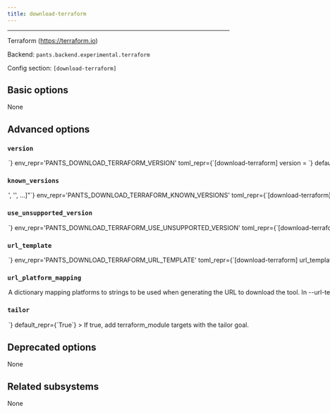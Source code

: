 ```yaml
---
title: download-terraform
---
```



---

Terraform (https://terraform.io)

Backend: <span className="color--primary">`pants.backend.experimental.terraform`</span>

Config section: <span className="color--primary">`[download-terraform]`</span>

<span className={styles.options}>

## Basic options

None

## Advanced options

### `version`

<Option
  cli_repr={`--download-terraform-version=<str>`}
  env_repr='PANTS_DOWNLOAD_TERRAFORM_VERSION'
  toml_repr={`[download-terraform]
version = <str>`}
  default_repr={`1.0.7`}
>

Use this version of terraform.

</Option>

### `known_versions`

<Option
  cli_repr={`--download-terraform-known-versions="['<str>', '<str>', ...]"`}
  env_repr='PANTS_DOWNLOAD_TERRAFORM_KNOWN_VERSIONS'
  toml_repr={`[download-terraform]
known_versions = [
    '<str>',
    '<str>',
    ...,
]`}
  default_repr={`[\n  "1.2.6|macos_x86_64|94d1efad05a06c879b9c1afc8a6f7acb2532d33864225605fc766ecdd58d9888|21328767",\n  "1.2.6|macos_arm64|452675f91cfe955a95708697a739d9b114c39ff566da7d9b31489064ceaaf66a|19774190",\n  "1.2.6|linux_x86_64|9fd445e7a191317dcfc99d012ab632f2cc01f12af14a44dfbaba82e0f9680365|19905977",\n  "1.2.5|macos_x86_64|d196f94486e54407524a0efbcb5756b197b763863ead2e145f86dd6c80fc9ce8|21323818",\n  "1.2.5|macos_arm64|77dd998d26e578aa22de557dc142672307807c88e3a4da65d8442de61479899f|19767100",\n  "1.2.5|linux_x86_64|281344ed7e2b49b3d6af300b1fe310beed8778c56f3563c4d60e5541c0978f1b|19897064",\n  "1.2.4|macos_x86_64|3e04343620fb01b8be01c8689dcb018b8823d8d7b070346086d7df22cc4cd5e6|21321939",\n  "1.2.4|macos_arm64|e596dcdfe55b2070a55fcb271873e86d1af7f6b624ffad4837ccef119fdac97a|19765021",\n  "1.2.4|linux_x86_64|705ea62a44a0081594dad6b2b093eefefb12d54fa5a20a66562f9e082b00414c|19895510",\n  "1.2.3|macos_x86_64|2962b0ebdf6f431b8fb182ffc1d8b582b73945db0c3ab99230ffc360d9e297a2|21318448",\n  "1.2.3|macos_arm64|601962205ad3dcf9b1b75f758589890a07854506cbd08ca2fc25afbf373bff53|19757696",\n  "1.2.3|linux_x86_64|728b6fbcb288ad1b7b6590585410a98d3b7e05efe4601ef776c37e15e9a83a96|19891436",\n  "1.2.2|macos_x86_64|bd224d57718ed2b6e5e3b55383878d4b122c6dc058d65625605cef1ace9dcb25|21317982",\n  "1.2.2|macos_arm64|4750d46e47345809a0baa3c330771c8c8a227b77bec4caa7451422a21acefae5|19758608",\n  "1.2.2|linux_x86_64|2934a0e8824925beb956b2edb5fef212a6141c089d29d8568150a43f95b3a626|19889133",\n  "1.2.1|macos_x86_64|d7c9a677efb22276afdd6c7703cbfee87d509a31acb247b96aa550a35154400a|21309907",\n  "1.2.1|macos_arm64|96e3659e89bfb50f70d1bb8660452ec433019d00a862d2291817c831305d85ea|19751670",\n  "1.2.1|linux_x86_64|8cf8eb7ed2d95a4213fbfd0459ab303f890e79220196d1c4aae9ecf22547302e|19881618",\n  "1.2.0|macos_x86_64|f608b1fee818988d89a16b7d1b6d22b37cc98892608c52c22661ca6cbfc3d216|21309982",\n  "1.2.0|macos_arm64|d4df7307bad8c13e443493c53898a7060f77d661bfdf06215b61b65621ed53e9|19750767",\n  "1.2.0|linux_x86_64|b87de03adbdfdff3c2552c8c8377552d0eecd787154465100cf4e29de4a7be1f|19880608",\n  "1.1.9|macos_x86_64|c902b3c12042ac1d950637c2dd72ff19139519658f69290b310f1a5924586286|20709155",\n  "1.1.9|macos_arm64|918a8684da5a5529285135f14b09766bd4eb0e8c6612a4db7c121174b4831739|19835808",\n  "1.1.9|linux_x86_64|9d2d8a89f5cc8bc1c06cb6f34ce76ec4b99184b07eb776f8b39183b513d7798a|19262029",\n  "1.1.8|macos_x86_64|29ad0af72d498a76bbc51cc5cb09a6d6d0e5673cbbab6ef7aca57e3c3e780f46|20216382",\n  "1.1.8|macos_arm64|d6fefdc27396a019da56cce26f7eeea3d6986714cbdd488ff6a424f4bca40de8|19371647",\n  "1.1.8|linux_x86_64|fbd37c1ec3d163f493075aa0fa85147e7e3f88dd98760ee7af7499783454f4c5|18796132",\n  "1.1.7|macos_x86_64|5e7e939e084ae29af7fd86b00a618433d905477c52add2d4ea8770692acbceac|20213394",\n  "1.1.7|macos_arm64|a36b6e2810f81a404c11005942b69c3d1d9baa8dd07de6b1f84e87a67eedb58f|19371095",\n  "1.1.7|linux_x86_64|e4add092a54ff6febd3325d1e0c109c9e590dc6c38f8bb7f9632e4e6bcca99d4|18795309",\n  "1.1.6|macos_x86_64|bbfc916117e45788661c066ec39a0727f64c7557bf6ce9f486bbd97c16841975|20168574",\n  "1.1.6|macos_arm64|dddb11195fc413653b98e7a830ec7314f297e6c22575fc878f4ee2287a25b4f5|19326402",\n  "1.1.6|linux_x86_64|3e330ce4c8c0434cdd79fe04ed6f6e28e72db44c47ae50d01c342c8a2b05d331|18751464",\n  "1.1.5|macos_x86_64|7d4dbd76329c25869e407706fed01213beb9d6235c26e01c795a141c2065d053|20157551",\n  "1.1.5|macos_arm64|723363af9524c0897e9a7d871d27f0d96f6aafd11990df7e6348f5b45d2dbe2c|19328643",\n  "1.1.5|linux_x86_64|30942d5055c7151f051c8ea75481ff1dc95b2c4409dbb50196419c21168d6467|18748879",\n  "1.1.4|macos_x86_64|c2b2500835d2eb9d614f50f6f74c08781f0fee803699279b3eb0188b656427f2|20098620",\n  "1.1.4|macos_arm64|a753e6cf402beddc4043a3968ff3e790cf50cc526827cda83a0f442a893f2235|19248286",\n  "1.1.4|linux_x86_64|fca028d622f82788fdc35c1349e78d69ff07c7bb68c27d12f8b48c420e3ecdfb|18695508",\n  "1.1.3|macos_x86_64|c54022e514a97e9b96dae24a3308227d034989ecbafb65e3293eea91f2d5edfb|20098660",\n  "1.1.3|macos_arm64|856e435da081d0a214c47a4eb09b1842f35eaa55e7ef0f9fa715d4816981d640|19244516",\n  "1.1.3|linux_x86_64|b215de2a18947fff41803716b1829a3c462c4f009b687c2cbdb52ceb51157c2f|18692580",\n  "1.1.2|macos_x86_64|214da2e97f95389ba7557b8fcb11fe05a23d877e0fd67cd97fcbc160560078f1|20098558",\n  "1.1.2|macos_arm64|39e28f49a753c99b5e2cb30ac8146fb6b48da319c9db9d152b1e8a05ec9d4a13|19240921",\n  "1.1.2|linux_x86_64|734efa82e2d0d3df8f239ce17f7370dabd38e535d21e64d35c73e45f35dfa95c|18687805",\n  "1.1.1|macos_x86_64|85fa7c90359c4e3358f78e58f35897b3e466d00c0d0648820830cac5a07609c3|20094218",\n  "1.1.1|macos_arm64|9cd8faf29095c57e30f04f9ca5fa9105f6717b277c65061a46f74f22f0f5907e|19240711",\n  "1.1.1|linux_x86_64|07b8dc444540918597a60db9351af861335c3941f28ea8774e168db97dd74557|18687006",\n  "1.1.0|macos_x86_64|6fb2af160879d807291980642efa93cc9a97ddf662b17cc3753065c974a5296d|20089311",\n  "1.1.0|macos_arm64|f69e0613f09c21d44ce2131b20e8b97909f3fc7aa90c443639475f5e474a22ec|19240009",\n  "1.1.0|linux_x86_64|763378aa75500ce5ba67d0cba8aa605670cd28bf8bafc709333a30908441acb5|18683106",\n  "1.0.11|macos_x86_64|92f2e7eebb9699e23800f8accd519775a02bd25fe79e1fe4530eca123f178202|19340098",\n  "1.0.11|macos_arm64|0f38af81641b00a2cbb8d25015d917887a7b62792c74c28d59e40e56ce6f265c|18498208",\n  "1.0.11|linux_x86_64|eeb46091a42dc303c3a3c300640c7774ab25cbee5083dafa5fd83b54c8aca664|18082446",\n  "1.0.10|macos_x86_64|e7595530a0dcdaec757621cbd9f931926fd904b1a1e5206bf2c9db6b73cee04d|33021017",\n  "1.0.10|macos_arm64|eecea1343888e2648d5f7ea25a29494fd3b5ecde95d0231024414458c59cb184|32073869",\n  "1.0.10|linux_x86_64|a221682fcc9cbd7fde22f305ead99b3ad49d8303f152e118edda086a2807716d|32674953",\n  "1.0.9|macos_x86_64|fb791c3efa323c5f0c2c36d14b9230deb1dc37f096a8159e718e8a9efa49a879|33017665",\n  "1.0.9|macos_arm64|aa5cc13903be35236a60d116f593e519534bcabbb2cf91b69cae19307a17b3c0|32069384",\n  "1.0.9|linux_x86_64|f06ac64c6a14ed6a923d255788e4a5daefa2b50e35f32d7a3b5a2f9a5a91e255|32674820",\n  "1.0.8|macos_x86_64|e2493c7ae12597d4a1e6437f6805b0a8bcaf01fc4e991d1f52f2773af3317342|33018420",\n  "1.0.8|macos_arm64|9f0e1366484748ecbd87c8ef69cc4d3d79296b0e2c1a108bcbbff985dbb92de8|32068918",\n  "1.0.8|linux_x86_64|a73459d406067ce40a46f026dce610740d368c3b4a3d96591b10c7a577984c2e|32681118",\n  "1.0.7|macos_x86_64|80ae021d6143c7f7cbf4571f65595d154561a2a25fd934b7a8ccc1ebf3014b9b|33020029",\n  "1.0.7|macos_arm64|cbab9aca5bc4e604565697355eed185bb699733811374761b92000cc188a7725|32071346",\n  "1.0.7|linux_x86_64|bc79e47649e2529049a356f9e60e06b47462bf6743534a10a4c16594f443be7b|32671441",\n  "1.0.6|macos_x86_64|3a97f2fffb75ac47a320d1595e20947afc8324571a784f1bd50bd91e26d5648c|33022053",\n  "1.0.6|macos_arm64|aaff1eccaf4099da22fe3c6b662011f8295dad9c94a35e1557b92844610f91f3|32080428",\n  "1.0.6|linux_x86_64|6a454323d252d34e928785a3b7c52bfaff1192f82685dfee4da1279bb700b733|32677516"\n]`}
>

Known versions to verify downloads against.

Each element is a pipe-separated string of `version|platform|sha256|length`, where:

```
- `version` is the version string
- `platform` is one of [linux_arm64,linux_x86_64,macos_arm64,macos_x86_64],
- `sha256` is the 64-character hex representation of the expected sha256
digest of the download file, as emitted by `shasum -a 256`
- `length` is the expected length of the download file in bytes, as emitted by
`wc -c`
```

E.g., `3.1.2|macos_x86_64|6d0f18cd84b918c7b3edd0203e75569e0c7caecb1367bbbe409b44e28514f5be|42813`.

Values are space-stripped, so pipes can be indented for readability if necessary.

</Option>

### `use_unsupported_version`

<Option
  cli_repr={`--download-terraform-use-unsupported-version=<UnsupportedVersionUsage>`}
  env_repr='PANTS_DOWNLOAD_TERRAFORM_USE_UNSUPPORTED_VERSION'
  toml_repr={`[download-terraform]
use_unsupported_version = <UnsupportedVersionUsage>`}
  one_of='error, warning'
  default_repr={`error`}
>

What action to take in case the requested version of terraform is not supported.

Supported terraform versions: unspecified

</Option>

### `url_template`

<Option
  cli_repr={`--download-terraform-url-template=<str>`}
  env_repr='PANTS_DOWNLOAD_TERRAFORM_URL_TEMPLATE'
  toml_repr={`[download-terraform]
url_template = <str>`}
  default_repr={`https://releases.hashicorp.com/terraform/{version}/terraform_{version}_{platform}.zip`}
>

URL to download the tool, either as a single binary file or a compressed file (e.g. zip file). You can change this to point to your own hosted file, e.g. to work with proxies or for access via the filesystem through a `file:$abspath` URL (e.g. `file:/this/is/absolute`, possibly by [templating the buildroot in a config file](https://www.pantsbuild.org/v2.14/docs/options#config-file-entries)).

Use `{version}` to have the value from --version substituted, and `{platform}` to have a value from --url-platform-mapping substituted in, depending on the current platform. For example, https://github.com/.../protoc-&#123;version&#125;-&#123;platform&#125;.zip.

</Option>

### `url_platform_mapping`

<Option
  cli_repr={`--download-terraform-url-platform-mapping="{'key1': val1, 'key2': val2, ...}"`}
  env_repr='PANTS_DOWNLOAD_TERRAFORM_URL_PLATFORM_MAPPING'
  toml_repr={`[download-terraform.url_platform_mapping]
key1 = val1
key2 = val2
...`}
  default_repr={`{\n  "linux_x86_64": "linux_amd64",\n  "macos_arm64": "darwin_arm64",\n  "macos_x86_64": "darwin_amd64"\n}`}
>

A dictionary mapping platforms to strings to be used when generating the URL to download the tool.

In --url-template, anytime the `{platform}` string is used, Pants will determine the current platform, and substitute `{platform}` with the respective value from your dictionary.

For example, if you define `{"macos_x86_64": "apple-darwin", "linux_x86_64": "unknown-linux"}`, and run Pants on Linux with an intel architecture, then `{platform}` will be substituted in the --url-template option with unknown-linux.

</Option>

### `tailor`

<Option
  cli_repr={`--[no-]download-terraform-tailor`}
  env_repr='PANTS_DOWNLOAD_TERRAFORM_TAILOR'
  toml_repr={`[download-terraform]
tailor = <bool>`}
  default_repr={`True`}
>

If true, add `terraform_module` targets with the `tailor` goal.

</Option>

## Deprecated options

None

## Related subsystems

None

</span>
